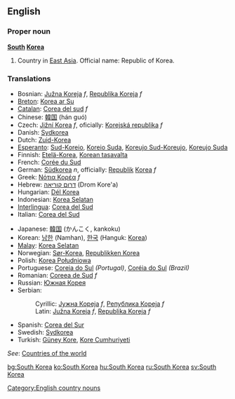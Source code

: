 ==English==
{{wikipedia}}

===Proper noun===
'''[[South]] [[Korea]]'''
# Country in [[East Asia]]. Official name: Republic of Korea.

===Translations===
{{top}}
*Bosnian: [[Južna Koreja]] ''f'', [[Republika Koreja]] ''f''
*[[Breton]]: [[Korea ar Su]]
*[[Catalan]]: [[Corea del sud]] ''f''
*Chinese: [[韓国]] (hán guó)
*Czech: [[Jižní Korea]] ''f'', oficially: [[Korejská republika]] ''f''
*Danish: [[Sydkorea]]
*Dutch: [[Zuid-Korea]]
*[[Esperanto]]: [[Sud-Koreio]], [[Koreio Suda]], [[Koreujo Sud-Koreujo]], [[Koreujo Suda]]
*Finnish: [[Etelä-Korea]], [[Korean tasavalta]]
*French: [[Corée du Sud]]
*German: [[Südkorea]] ''n'', officially: [[Republik]] [[Korea]] ''f''
*Greek: [[Νότια Κορέα]] ''f''
*Hebrew: [[דרום קוריאה]] (Drom Kore'a)
*Hungarian: [[Dél Korea]]
*Indonesian: [[Korea Selatan]]
*[[Interlingua]]: [[Corea del Sud]]
*Italian: [[Corea del Sud]]
{{mid}}
*Japanese: [[韓国]] (かんこく, kankoku)
*Korean: [[남한]] (Namhan), [[한국]] (Hanguk: [[Korea]])
*[[Malay]]: [[Korea Selatan]]
*Norwegian: [[Sør-Korea]], [[Republikken Korea]]
*Polish: [[Korea Południowa]]
*Portuguese: [[Coreia do Sul]] ''(Portugal)'', [[Coréia do Sul]] ''(Brazil)''
*Romanian: [[Coreea de Sud]] ''f''
*Russian: [[Южная Корея]]
*Serbian:
*:Cyrillic: [[Јужна Кореја]] ''f'', [[Република Кореја]] ''f''
*:Latin: [[Južna Koreja]] ''f'', [[Republika Koreja]] ''f''
*Spanish: [[Corea del Sur]]
*Swedish: [[Sydkorea]]
*Turkish: [[Güney Kore]], [[Kore Cumhuriyeti]]
{{bottom}}

''See'': [[Countries of the world]]

[[Category:English country nouns]]

[[bg:South Korea]]
[[ko:South Korea]]
[[hu:South Korea]]
[[ru:South Korea]]
[[sv:South Korea]]